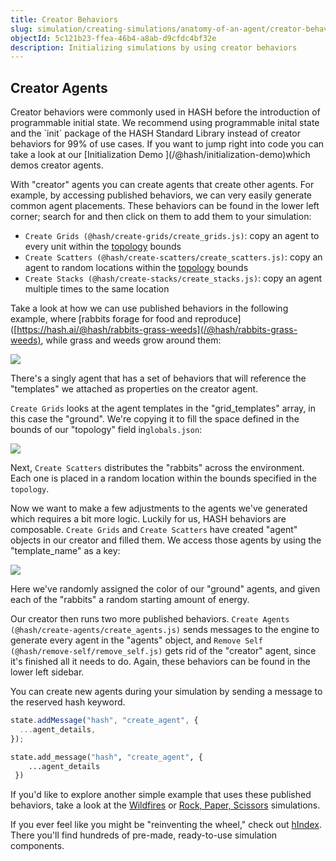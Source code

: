 ```yaml
---
title: Creator Behaviors
slug: simulation/creating-simulations/anatomy-of-an-agent/creator-behaviors
objectId: 5c121b23-ffea-46b4-a8ab-d9cfdc4bf32e
description: Initializing simulations by using creator behaviors
---
```


## Creator Agents

<Hint style="warning">
  Creator behaviors were commonly used in HASH before the introduction of
  programmable initial state. We recommend using programmable inital state and
  the `init` package of the HASH Standard Library instead of creator behaviors
  for 99% of use cases.
</Hint>

<Hint style="info">
  If you want to jump right into code you can take a look at our [Initialization
  Demo ](/@hash/initialization-demo)which demos creator agents.
</Hint>

With "creator" agents you can create agents that create other agents. For example, by accessing published behaviors, we can very easily generate common agent placements. These behaviors can be found in the lower left corner; search for and then click on them to add them to your simulation:

- `Create Grids (@hash/create-grids/create_grids.js)`: copy an agent to every unit within the [topology](/docs/simulation/creating-simulations/configuration/topology) bounds
- `Create Scatters (@hash/create-scatters/create_scatters.js)`: copy an agent to random locations within the [topology](/docs/simulation/creating-simulations/configuration/topology) bounds
- `Create Stacks (@hash/create-stacks/create_stacks.js)`: copy an agent multiple times to the same location

Take a look at how we can use published behaviors in the following example, where \[rabbits forage for food and reproduce\]\([https://hash.ai/@hash/rabbits-grass-weeds](/@hash/rabbits-grass-weeds), while grass and weeds grow around them:

![](https://cdn-us1.hash.ai/site/docs/image%20%2829%29.png)

There's a singly agent that has a set of behaviors that will reference the "templates" we attached as properties on the creator agent.

`Create Grids` looks at the agent templates in the "grid_templates" array, in this case the "ground". We're copying it to fill the space defined in the bounds of our "topology" field in`globals.json`:

![](https://cdn-us1.hash.ai/site/docs/screen-shot-2020-05-30-at-5.45.24-pm.png)

Next, `Create Scatters` distributes the "rabbits" across the environment. Each one is placed in a random location within the bounds specified in the `topology`.

Now we want to make a few adjustments to the agents we've generated which requires a bit more logic. Luckily for us, HASH behaviors are composable. `Create Grids` and `Create Scatters` have created "agent" objects in our creator and filled them. We access those agents by using the "template_name" as a key:

![](https://cdn-us1.hash.ai/site/docs/image%20%2831%29%20%282%29%20%282%29%20%282%29%20%282%29%20%282%29%20%282%29%20%282%29%20%283%29%20%283%29%20%281%29.png)

Here we've randomly assigned the color of our "ground" agents, and given each of the "rabbits" a random starting amount of energy.

Our creator then runs two more published behaviors. `Create Agents (@hash/create-agents/create_agents.js)` sends messages to the engine to generate every agent in the "agents" object, and `Remove Self (@hash/remove-self/remove_self.js)` gets rid of the "creator" agent, since it's finished all it needs to do. Again, these behaviors can be found in the lower left sidebar.

<Hint style="info">
  You can create new agents during your simulation by sending a message to the
  reserved hash keyword.
</Hint>

<Tabs>
<Tab title="JavaScript" >

```javascript
state.addMessage("hash", "create_agent", {
  ...agent_details,
});
```

</Tab>

<Tab title="Python" >

```python
state.add_message("hash", "create_agent", {
    ...agent_details
 })
```

</Tab>
</Tabs>

If you'd like to explore another simple example that uses these published behaviors, take a look at the [Wildfires](/@hash/wildfires-regrowth) or [Rock, Paper, Scissors](https://core.hash.ai/@hash/rock-paper-scissors/stable) simulations.

<Hint style="info">

If you ever feel like you might be "reinventing the wheel," check out [hIndex](/search?contentType=Behavior&sort=relevance&query=create&page=1). There you'll find hundreds of pre-made, ready-to-use simulation components.

</Hint>
